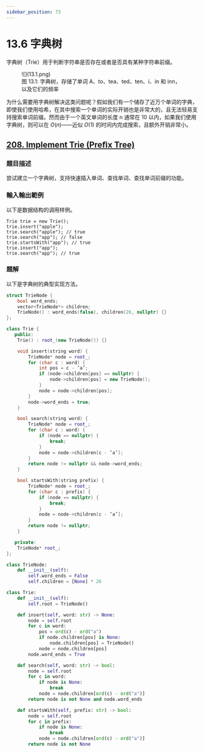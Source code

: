 ```yaml
---
sidebar_position: 73
---
```


# 13.6 字典树

字典树（Trie）用于判断字符串是否存在或者是否具有某种字符串前缀。

<figure>
  <span style={{ display: 'block', width: '50%', margin: '0 auto' }}>
    ![](13.1.png)
  </span>
  <figcaption style={{ textAlign: 'center' }}>图 13.1: 字典树，存储了单词 A、to、tea、ted、ten、i、in 和 inn，以及它们的频率</figcaption>
</figure>

为什么需要用字典树解决这类问题呢？假如我们有一个储存了近万个单词的字典，即使我们使用哈希，在其中搜索一个单词的实际开销也是非常大的，且无法轻易支持搜索单词前缀。然而由于一个英文单词的长度 n 通常在 10 以内，如果我们使用字典树，则可以在 $O(n)$——近似 $O(1)$ 的时间内完成搜索，且额外开销非常小。

## [208. Implement Trie (Preﬁx Tree)](https://leetcode.com/problems/implement-trie-prefix-tree/)

### 題目描述

尝试建立一个字典树，支持快速插入单词、查找单词、查找单词前缀的功能。

### 輸入輸出範例

以下是数据结构的调用样例。

```
Trie trie = new Trie();
trie.insert("apple");
trie.search("apple"); // true
trie.search("app"); // false
trie.startsWith("app"); // true
trie.insert("app");
trie.search("app"); // true
```

### 題解

以下是字典树的典型实现方法。

<Tabs>
<TabItem value="cpp" label="C++">

```cpp
struct TrieNode {
    bool word_ends;
    vector<TrieNode*> children;
    TrieNode() : word_ends(false), children(26, nullptr) {}
};

class Trie {
   public:
    Trie() : root_(new TrieNode()) {}

    void insert(string word) {
        TrieNode* node = root_;
        for (char c : word) {
            int pos = c - ’a’;
            if (node->children[pos] == nullptr) {
                node->children[pos] = new TrieNode();
            }
            node = node->children[pos];
        }
        node->word_ends = true;
    }

    bool search(string word) {
        TrieNode* node = root_;
        for (char c : word) {
            if (node == nullptr) {
                break;
            }
            node = node->children[c - ’a’];
        }
        return node != nullptr && node->word_ends;
    }

    bool startsWith(string prefix) {
        TrieNode* node = root_;
        for (char c : prefix) {
            if (node == nullptr) {
                break;
            }
            node = node->children[c - ’a’];
        }
        return node != nullptr;
    }

   private:
    TrieNode* root_;
};
```

</TabItem>
<TabItem value="py" label="Python">

```py
class TrieNode:
    def __init__(self):
        self.word_ends = False
        self.children = [None] * 26

class Trie:
    def __init__(self):
        self.root = TrieNode()

    def insert(self, word: str) -> None:
        node = self.root
        for c in word:
            pos = ord(c) - ord("a")
            if node.children[pos] is None:
                node.children[pos] = TrieNode()
            node = node.children[pos]
        node.word_ends = True

    def search(self, word: str) -> bool:
        node = self.root
        for c in word:
            if node is None:
                break
            node = node.children[ord(c) - ord("a")]
        return node is not None and node.word_ends

    def startsWith(self, prefix: str) -> bool:
        node = self.root
        for c in prefix:
            if node is None:
                break
            node = node.children[ord(c) - ord("a")]
        return node is not None

```

</TabItem>

</Tabs>